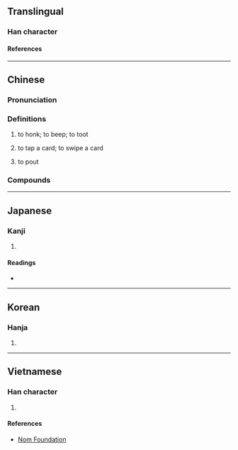 {{character info}}
==Translingual==

===Han character===
{{Han char|rn=30|rad=口|as=12|sn=15|four=67027|canj=RJAL|ids=⿰口都}}

====References====
{{Han ref|kx=0209.151|dkj=04328|hdz=10664.130|uh=561F}}

----

==Chinese==
{{zh-forms}}

===Pronunciation===
{{zh-pron
|m=dū
|c=dut1,dyut1,dou1
|h=
|md=
|mn=ml:to͘/ml:tu
|mn-t=du1/dou1
|w=
|cat=v
}}

===Definitions===
{{zh-hanzi}}

# to honk; to beep; to toot
# {{lb|zh|Cantonese}} to tap a card; to swipe a card
#: {{zh-x|嘟{dut1} 八達通|to tap an {{w|Octopus card}}|C}}
# {{lb|zh|regional|colloquial}} to pout
#: {{zh-usex|嘟{dyut1} 長 個 嘴|to pout (lit. ''to pout long one's mouth'')|C}}

===Compounds===
{{zh-der|嘟嘟|嘟嘟聲|嘟嘟車|嘟嘟響|嘟嘴|嘟嚷|嘟著嘴|嘟起嘴}}

----

==Japanese==

===Kanji===
{{ja-kanji|grade=|rs=口12}}

# {{rfdef|ja|sort=口12}}

====Readings====
* {{ja-readings|on=[[と]] (to), [[ず]] (zu)|kun=}}

----

==Korean==

===Hanja===
{{ko-hanja|hangeul=도|rv=do|mr=to}}

# {{rfdef|ko|sort=口12}}

----

==Vietnamese==

===Han character===
{{vi-hantu|[[đua]], [[đùa]], [[đô]]|rs=口12}}

# {{rfdef|vi|sort=口12}}

====References====
* [http://nomfoundation.org/common/nom_details.php?codepoint=561f Nom Foundation]